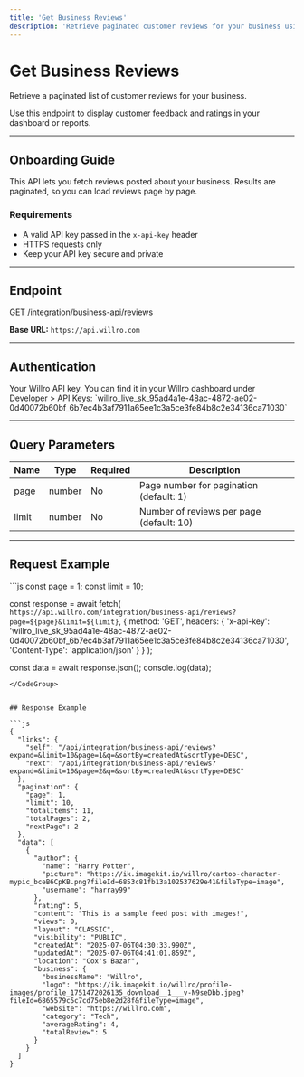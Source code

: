 ```yaml
---
title: 'Get Business Reviews'
description: 'Retrieve paginated customer reviews for your business using the Willro API.'
---
```


# Get Business Reviews

Retrieve a paginated list of customer reviews for your business.

<Note>
  Use this endpoint to display customer feedback and ratings in your dashboard
  or reports.
</Note>

---

## Onboarding Guide

This API lets you fetch reviews posted about your business. Results are paginated, so you can load reviews page by page.

### Requirements

- A valid API key passed in the `x-api-key` header
- HTTPS requests only
- Keep your API key secure and private

---

## Endpoint

GET /integration/business-api/reviews

**Base URL:** `https://api.willro.com`

---

## Authentication

<ParamField header="x-api-key" type="string" required>
  Your Willro API key. You can find it in your Willro dashboard under Developer
  > API Keys:
  `willro_live_sk_95ad4a1e-48ac-4872-ae02-0d40072b60bf_6b7ec4b3af7911a65ee1c3a5ce3fe84b8c2e34136ca71030`
</ParamField>

---

## Query Parameters

| Name  | Type   | Required | Description                              |
| ----- | ------ | -------- | ---------------------------------------- |
| page  | number | No       | Page number for pagination (default: 1)  |
| limit | number | No       | Number of reviews per page (default: 10) |

---

## Request Example

<CodeGroup>
```js
const page = 1;
const limit = 10;

const response = await fetch(
`https://api.willro.com/integration/business-api/reviews?page=${page}&limit=${limit}`,
{
method: 'GET',
headers: {
'x-api-key': 'willro_live_sk_95ad4a1e-48ac-4872-ae02-0d40072b60bf_6b7ec4b3af7911a65ee1c3a5ce3fe84b8c2e34136ca71030',
'Content-Type': 'application/json'
}
}
);

const data = await response.json();
console.log(data);

````
</CodeGroup>


## Response Example

```js
{
  "links": {
    "self": "/api/integration/business-api/reviews?expand=&limit=10&page=1&q=&sortBy=createdAt&sortType=DESC",
    "next": "/api/integration/business-api/reviews?expand=&limit=10&page=2&q=&sortBy=createdAt&sortType=DESC"
  },
  "pagination": {
    "page": 1,
    "limit": 10,
    "totalItems": 11,
    "totalPages": 2,
    "nextPage": 2
  },
  "data": [
    {
      "author": {
        "name": "Harry Potter",
        "picture": "https://ik.imagekit.io/willro/cartoo-character-mypic_bceB6CpKB.png?fileId=6853c81fb13a102537629e41&fileType=image",
        "username": "harray99"
      },
      "rating": 5,
      "content": "This is a sample feed post with images!",
      "views": 0,
      "layout": "CLASSIC",
      "visibility": "PUBLIC",
      "createdAt": "2025-07-06T04:30:33.990Z",
      "updatedAt": "2025-07-06T04:41:01.859Z",
      "location": "Cox's Bazar",
      "business": {
        "businessName": "Willro",
        "logo": "https://ik.imagekit.io/willro/profile-images/profile_1751472026135_download__1___v-N9seDbb.jpeg?fileId=6865579c5c7cd75eb8e2d28f&fileType=image",
        "website": "https://willro.com",
        "category": "Tech",
        "averageRating": 4,
        "totalReview": 5
      }
    }
  ]
}
````
